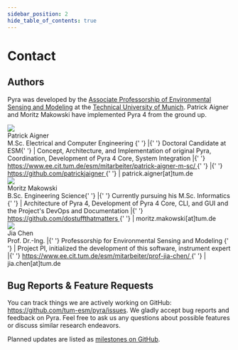 ```yaml
---
sidebar_position: 2
hide_table_of_contents: true
---
```


# Contact

## Authors

Pyra was developed by the [Associate Professorship of Environmental Sensing and Modeling](https://www.ee.cit.tum.de/en/esm/home/) at the [Technical University of Munich](https://www.tum.de/en/). Patrick Aigner and Moritz Makowski have implemented Pyra 4 from the ground up.

<div className='tw-flex tw-flex-col md:tw-flex-row tw-items-center md:tw-items-start tw-gap-x-4 tw-mb-8'>
    <img
        src='/img/docs/patrick-profile-image.jpg'
        className='tw-rounded-xl tw-w-48'
    />
    <div className='tw-flex tw-flex-col tw-ga-py-1 tw-items-center md:tw-items-start tw-text-justify md:tw-text-left'>
        <div className='tw-text-2xl tw-font-semibold tw-pb-2 tw-pt-3'>
            Patrick Aigner
        </div>
        <div>
            <span className='tw-font-semibold'>
                M.Sc. Electrical and Computer Engineering
            </span>{' '}
            |{' '}
            <span className='tw-font-semibold'>Doctoral Candidate at ESM</span>{' '}
            | Concept, Architecture, and Implementation of original Pyra,
            Coordination, Development of Pyra 4 Core, System Integration |{' '}
            <a
                href='https://www.ee.cit.tum.de/esm/mitarbeiter/patrick-aigner-m-sc/'
                target='_blank'
                className='tw-break-all'
            >
                https://www.ee.cit.tum.de/esm/mitarbeiter/patrick-aigner-m-sc/
            </a>{' '}
            |{' '}
            <a
                href='https://github.com/patrickjaigner'
                target='_blank'
                className='tw-break-all'
            >
                https://github.com/patrickjaigner
            </a>{' '}
            | <span>patrick.aigner[at]tum.de</span>
        </div>
    </div>
</div>

<div className='tw-flex tw-flex-col md:tw-flex-row tw-items-center md:tw-items-start tw-gap-x-4 tw-mb-8'>
    <img
        src='/img/docs/moritz-profile-image.jpg'
        className='tw-rounded-xl tw-w-48'
    />
    <div className='tw-flex tw-flex-col tw-ga-py-1 tw-items-center md:tw-items-start tw-text-justify md:tw-text-left'>
        <div className='tw-text-2xl tw-font-semibold tw-pb-2 tw-pt-3'>
            Moritz Makowski
        </div>
        <div>
            <span className='tw-font-semibold'>B.Sc. Engineering Science</span>{' '}
            |{' '}
            <span className='tw-font-semibold'>
                Currently pursuing his M.Sc. Informatics
            </span>{' '}
            | Architecture of Pyra 4, Development of Pyra 4 Core, CLI, and GUI
            and the Project's DevOps and Documentation |{' '}
            <a
                href='https://github.com/dostuffthatmatters'
                target='_blank'
                className='tw-break-all'
            >
                https://github.com/dostuffthatmatters
            </a>{' '}
            | <span>moritz.makowski[at]tum.de</span>
        </div>
    </div>
</div>

<div className='tw-flex tw-flex-col md:tw-flex-row tw-items-center md:tw-items-start tw-gap-x-4 tw-mb-4'>
    <img
        src='/img/docs/jia-profile-image.jpeg'
        className='tw-rounded-xl tw-w-48'
    />
    <div className='tw-flex tw-flex-col tw-ga-py-1 tw-items-center md:tw-items-start tw-text-justify md:tw-text-left'>
        <div className='tw-text-2xl tw-font-semibold tw-pb-2 tw-pt-3'>
            Jia Chen
        </div>
        <div>
            <span className='tw-font-semibold'>Prof. Dr.-Ing.</span> |{' '}
            <span className='tw-font-semibold'>
                Professorship for Environmental Sensing and Modeling
            </span>{' '}
            | Project PI, initialized the development of this software,
            instrument expert |{' '}
            <a
                href='https://www.ee.cit.tum.de/esm/mitarbeiter/prof-jia-chen/'
                target='_blank'
                className='tw-break-all'
            >
                https://www.ee.cit.tum.de/esm/mitarbeiter/prof-jia-chen/
            </a>{' '}
            | <span>jia.chen[at]tum.de</span>
        </div>
    </div>
</div>

## Bug Reports & Feature Requests

You can track things we are actively working on GitHub: https://github.com/tum-esm/pyra/issues. We gladly accept bug reports and feedback on Pyra. Feel free to ask us any questions about possible features or discuss similar research endeavors.

Planned updates are listed as [milestones on GitHub](https://github.com/tum-esm/pyra/milestones).
